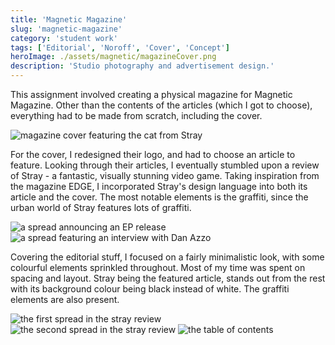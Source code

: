 ```yaml
---
title: 'Magnetic Magazine'
slug: 'magnetic-magazine'
category: 'student work'
tags: ['Editorial', 'Noroff', 'Cover', 'Concept']
heroImage: ./assets/magnetic/magazineCover.png
description: 'Studio photography and advertisement design.'
---
```


This assignment involved creating a physical magazine for Magnetic Magazine. Other than the contents of the articles (which I got to choose), everything had to be made from scratch, including the cover.

<Image src={cover} alt="magazine cover featuring the cat from Stray" class="mx-auto"/>

For the cover, I redesigned their logo, and had to choose an article to feature. Looking through their articles, I eventually stumbled upon a review of Stray - a fantastic, visually stunning video game. Taking inspiration from the magazine EDGE, I incorporated Stray's design language into both its article and the cover. The most notable elements is the graffiti, since the urban world of Stray features lots of graffiti.

<Image src={epSpread} alt="a spread announcing an EP release"/>
<Image src={interview} alt="a spread featuring an interview with Dan Azzo"/>

Covering the editorial stuff, I focused on a fairly minimalistic look, with some colourful elements sprinkled throughout. Most of my time was spent on spacing and layout. Stray being the featured article, stands out from the rest with its background colour being black instead of white. The graffiti elements are also present.

<Image src={stray1} alt="the first spread in the stray review"/>
<Image src={stray2} alt="the second spread in the stray review"/>
<Image src={contents} alt="the table of contents"/>
